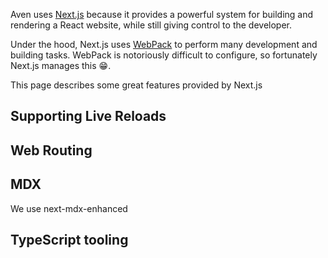 Aven uses [Next.js](https://nextjs.org/) because it provides a powerful system for building and rendering a React website, while still giving control to the developer.

Under the hood, Next.js uses [WebPack](https://webpack.js.org/) to perform many development and building tasks. WebPack is notoriously difficult to configure, so fortunately Next.js manages this 😁.

This page describes some great features provided by Next.js

## Supporting Live Reloads

## Web Routing

## MDX

We use next-mdx-enhanced

## TypeScript tooling

<!--- © Eric Vicenti 2020. Licensed under Creative Commons CC BY-NC-SA 4.0 https://creativecommons.org/licenses/by-nc-sa/4.0/ -->
